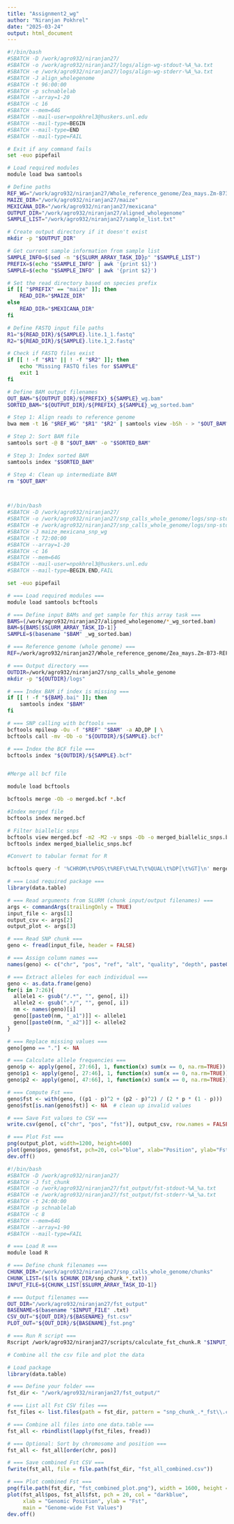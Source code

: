 ```yaml
---
title: "Assignment2_wg"
author: "Niranjan Pokhrel"
date: "2025-03-24"
output: html_document
---
```



```bash

#!/bin/bash
#SBATCH -D /work/agro932/niranjan27/
#SBATCH -o /work/agro932/niranjan27/logs/align-wg-stdout-%A_%a.txt
#SBATCH -e /work/agro932/niranjan27/logs/align-wg-stderr-%A_%a.txt
#SBATCH -J align_wholegenome
#SBATCH -t 96:00:00
#SBATCH -p schnablelab
#SBATCH --array=1-20
#SBATCH -c 16
#SBATCH --mem=64G
#SBATCH --mail-user=npokhrel3@huskers.unl.edu
#SBATCH --mail-type=BEGIN
#SBATCH --mail-type=END
#SBATCH --mail-type=FAIL

# Exit if any command fails
set -euo pipefail

# Load required modules
module load bwa samtools

# Define paths
REF_WG="/work/agro932/niranjan27/Whole_reference_genome/Zea_mays.Zm-B73-REFERENCE-NAM-5.0.dna.toplevel.fa"
MAIZE_DIR="/work/agro932/niranjan27/maize"
MEXICANA_DIR="/work/agro932/niranjan27/mexicana"
OUTPUT_DIR="/work/agro932/niranjan27/aligned_wholegenome"
SAMPLE_LIST="/work/agro932/niranjan27/sample_list.txt"

# Create output directory if it doesn't exist
mkdir -p "$OUTPUT_DIR"

# Get current sample information from sample list
SAMPLE_INFO=$(sed -n "${SLURM_ARRAY_TASK_ID}p" "$SAMPLE_LIST")
PREFIX=$(echo "$SAMPLE_INFO" | awk '{print $1}')
SAMPLE=$(echo "$SAMPLE_INFO" | awk '{print $2}')

# Set the read directory based on species prefix
if [[ "$PREFIX" == "maize" ]]; then
    READ_DIR="$MAIZE_DIR"
else
    READ_DIR="$MEXICANA_DIR"
fi

# Define FASTQ input file paths
R1="${READ_DIR}/${SAMPLE}.lite.1_1.fastq"
R2="${READ_DIR}/${SAMPLE}.lite.1_2.fastq"

# Check if FASTQ files exist
if [[ ! -f "$R1" || ! -f "$R2" ]]; then
    echo "Missing FASTQ files for $SAMPLE"
    exit 1
fi

# Define BAM output filenames
OUT_BAM="${OUTPUT_DIR}/${PREFIX}_${SAMPLE}_wg.bam"
SORTED_BAM="${OUTPUT_DIR}/${PREFIX}_${SAMPLE}_wg_sorted.bam"

# Step 1: Align reads to reference genome
bwa mem -t 16 "$REF_WG" "$R1" "$R2" | samtools view -bSh - > "$OUT_BAM"

# Step 2: Sort BAM file
samtools sort -@ 8 "$OUT_BAM" -o "$SORTED_BAM"

# Step 3: Index sorted BAM
samtools index "$SORTED_BAM"

# Step 4: Clean up intermediate BAM
rm "$OUT_BAM"




```


```bash

#!/bin/bash
#SBATCH -D /work/agro932/niranjan27/
#SBATCH -o /work/agro932/niranjan27/snp_calls_whole_genome/logs/snp-stdout-%A_%a.txt
#SBATCH -e /work/agro932/niranjan27/snp_calls_whole_genome/logs/snp-stderr-%A_%a.txt
#SBATCH -J maize_mexicana_snp_wg
#SBATCH -t 72:00:00
#SBATCH --array=1-20
#SBATCH -c 16
#SBATCH --mem=64G
#SBATCH --mail-user=npokhrel3@huskers.unl.edu
#SBATCH --mail-type=BEGIN,END,FAIL

set -euo pipefail

# === Load required modules ===
module load samtools bcftools

# === Define input BAMs and get sample for this array task ===
BAMS=(/work/agro932/niranjan27/aligned_wholegenome/*_wg_sorted.bam)
BAM=${BAMS[$SLURM_ARRAY_TASK_ID-1]}
SAMPLE=$(basename "$BAM" _wg_sorted.bam)

# === Reference genome (whole genome) ===
REF=/work/agro932/niranjan27/Whole_reference_genome/Zea_mays.Zm-B73-REFERENCE-NAM-5.0.dna.toplevel.fa

# === Output directory ===
OUTDIR=/work/agro932/niranjan27/snp_calls_whole_genome
mkdir -p "${OUTDIR}/logs"

# === Index BAM if index is missing ===
if [[ ! -f "${BAM}.bai" ]]; then
    samtools index "$BAM"
fi

# === SNP calling with bcftools ===
bcftools mpileup -Ou -f "$REF" "$BAM" -a AD,DP | \
bcftools call -mv -Ob -o "${OUTDIR}/${SAMPLE}.bcf"

# === Index the BCF file ===
bcftools index "${OUTDIR}/${SAMPLE}.bcf"



```

```bash
#Merge all bcf file 

module load bcftools

bcftools merge -Ob -o merged.bcf *.bcf

#Index merged file
bcftools index merged.bcf

# Filter biallelic snps
bcftools view merged.bcf -m2 -M2 -v snps -Ob -o merged_biallelic_snps.bcf
bcftools index merged_biallelic_snps.bcf

#Convert to tabular format for R

bcftools query -f '%CHROM\t%POS\t%REF\t%ALT\t%QUAL\t%DP[\t%GT]\n' merged_biallelic_snps.bcf > snp_calls.txt

```

```r

# === Load required package ===
library(data.table)

# === Read arguments from SLURM (chunk input/output filenames) ===
args <- commandArgs(trailingOnly = TRUE)
input_file <- args[1]
output_csv <- args[2]
output_plot <- args[3]

# === Read SNP chunk ===
geno <- fread(input_file, header = FALSE)

# === Assign column names ===
names(geno) <- c("chr", "pos", "ref", "alt", "quality", "depth", paste0("l", 1:20))

# === Extract alleles for each individual ===
geno <- as.data.frame(geno)
for(i in 7:26){
  allele1 <- gsub("/.*", "", geno[, i])
  allele2 <- gsub(".*/", "", geno[, i])
  nm <- names(geno)[i]
  geno[[paste0(nm, "_a1")]] <- allele1
  geno[[paste0(nm, "_a2")]] <- allele2
}

# === Replace missing values ===
geno[geno == "."] <- NA

# === Calculate allele frequencies ===
geno$p <- apply(geno[, 27:66], 1, function(x) sum(x == 0, na.rm=TRUE)) / 40
geno$p1 <- apply(geno[, 27:46], 1, function(x) sum(x == 0, na.rm=TRUE)) / 20
geno$p2 <- apply(geno[, 47:66], 1, function(x) sum(x == 0, na.rm=TRUE)) / 20

# === Compute Fst ===
geno$fst <- with(geno, ((p1 - p)^2 + (p2 - p)^2) / (2 * p * (1 - p)))
geno$fst[is.nan(geno$fst)] <- NA  # clean up invalid values

# === Save Fst values to CSV ===
write.csv(geno[, c("chr", "pos", "fst")], output_csv, row.names = FALSE)

# === Plot Fst ===
png(output_plot, width=1200, height=600)
plot(geno$pos, geno$fst, pch=20, col="blue", xlab="Position", ylab="Fst", main=paste("Fst -", basename(input_file)))
dev.off()

```

```bash
#!/bin/bash
#SBATCH -D /work/agro932/niranjan27/
#SBATCH -J fst_chunk
#SBATCH -o /work/agro932/niranjan27/fst_output/fst-stdout-%A_%a.txt
#SBATCH -e /work/agro932/niranjan27/fst_output/fst-stderr-%A_%a.txt
#SBATCH -t 24:00:00
#SBATCH -p schnablelab
#SBATCH -c 8
#SBATCH --mem=64G
#SBATCH --array=1-90
#SBATCH --mail-type=FAIL

# === Load R ===
module load R

# === Define chunk filenames ===
CHUNK_DIR="/work/agro932/niranjan27/snp_calls_whole_genome/chunks"
CHUNK_LIST=($(ls $CHUNK_DIR/snp_chunk_*.txt))
INPUT_FILE=${CHUNK_LIST[$SLURM_ARRAY_TASK_ID-1]}

# === Output filenames ===
OUT_DIR="/work/agro932/niranjan27/fst_output"
BASENAME=$(basename "$INPUT_FILE" .txt)
CSV_OUT="${OUT_DIR}/${BASENAME}_fst.csv"
PLOT_OUT="${OUT_DIR}/${BASENAME}_fst.png"

# === Run R script ===
Rscript /work/agro932/niranjan27/scripts/calculate_fst_chunk.R "$INPUT_FILE" "$CSV_OUT" "$PLOT_OUT"


```

```r
# Combine all the csv file and plot the data

# Load package
library(data.table)

# === Define your folder ===
fst_dir <- "/work/agro932/niranjan27/fst_output/"

# === List all Fst CSV files ===
fst_files <- list.files(path = fst_dir, pattern = "snp_chunk_.*_fst\\.csv$", full.names = TRUE)

# === Combine all files into one data.table ===
fst_all <- rbindlist(lapply(fst_files, fread))

# === Optional: Sort by chromosome and position ===
fst_all <- fst_all[order(chr, pos)]

# === Save combined Fst CSV ===
fwrite(fst_all, file = file.path(fst_dir, "fst_all_combined.csv"))

# === Plot combined Fst ===
png(file.path(fst_dir, "fst_combined_plot.png"), width = 1600, height = 600)
plot(fst_all$pos, fst_all$fst, pch = 20, col = "darkblue",
     xlab = "Genomic Position", ylab = "Fst",
     main = "Genome-wide Fst Values")
dev.off()

```





